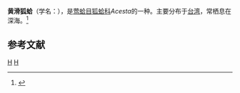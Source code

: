 {{Speciesbox
| genus = Acesta
| species = rathbuni
| authority = (Bartsch, 1913)
}}
'''黄滑狐蛤'''（学名：''{{lang|la|Acesta rathbuni}}''），是[[莺蛤目|莺蛤目]][[狐蛤科|狐蛤科]]''Acesta''的一种。主要分布于[[台湾|台湾]]，常栖息在深海。<ref>{{cite web|url=http://shell.sinica.edu.tw/chinese/shellbase_detail.php?science_no=2893|title=国际贝库：黄滑狐蛤|publisher=台湾贝类资料库|accessdate=2009-08-11|archive-date=2016-03-04|archive-url=https://web.archive.org/web/20160304102008/http://shell.sinica.edu.tw/chinese/shellbase_detail.php?science_no=2893|dead-url=no}}</ref>

== 参考文献 ==
{{reflist}}
{{taxonbar}}

[[Category:1913年描述的动物|H]]
[[Category:狐蛤科|H]]